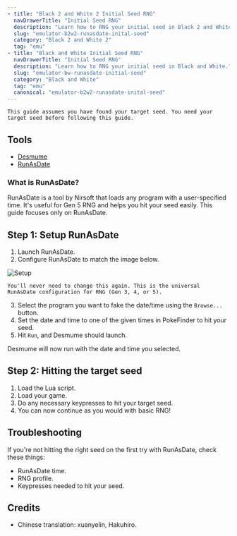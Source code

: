 ```yaml
---
- title: "Black 2 and White 2 Initial Seed RNG"
  navDrawerTitle: "Initial Seed RNG"
  description: "Learn how to RNG your initial seed in Black 2 and White 2."
  slug: "emulator-b2w2-runasdate-inital-seed"
  category: "Black 2 and White 2"
  tag: "emu"
- title: "Black and White Initial Seed RNG"
  navDrawerTitle: "Initial Seed RNG"
  description: "Learn how to RNG your initial seed in Black and White."
  slug: "emulator-bw-runasdate-initial-seed"
  category: "Black and White"
  tag: "emu"
  canonical: "emulator-b2w2-runasdate-inital-seed"
---
```


```
This guide assumes you have found your target seed. You need your target seed before following this guide.
```

## Tools

- [Desmume](/desmume-setup)
- [RunAsDate](https://www.nirsoft.net/utils/run_as_date.html)

### What is RunAsDate?

RunAsDate is a tool by Nirsoft that loads any program with a user-specified time. It's useful for Gen 5 RNG and helps you hit your seed easily. This guide focuses only on RunAsDate.

## Step 1: Setup RunAsDate

1. Launch RunAsDate.
2. Configure RunAsDate to match the image below.

![Setup](/images/Black-and-White/Initial-Seed/Setup.png)

```
You'll never need to change this again. This is the universal RunAsDate configuration for RNG (Gen 3, 4, or 5).
```

3. Select the program you want to fake the date/time using the `Browse...` button.
4. Set the date and time to one of the given times in PokeFinder to hit your seed.
5. Hit `Run`, and Desmume should launch.

Desmume will now run with the date and time you selected.

## Step 2: Hitting the target seed

1. Load the Lua script.
2. Load your game.
3. Do any necessary keypresses to hit your target seed.
4. You can now continue as you would with basic RNG!

## Troubleshooting

If you're not hitting the right seed on the first try with RunAsDate, check these things:

- RunAsDate time.
- RNG profile.
- Keypresses needed to hit your seed.

## Credits

- Chinese translation: xuanyelin, Hakuhiro.
